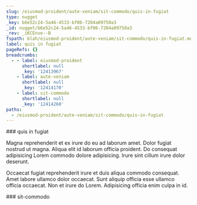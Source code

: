 ```yaml
---
slug: /eiusmod-proident/aute-veniam/sit-commodo/quis-in-fugiat
type: nugget
_key: b6e52c24-5a46-4533-bf06-7204a09750a3
_id: nugget/b6e52c24-5a46-4533-bf06-7204a09750a3
_rev: _iKCEnve--B
fspath: blah/eiusmod-proident/aute-veniam/sit-commodo/quis-in-fugiat.md
label: quis in fugiat
pageRefs: {}
breadcrumbs:
  - - label: eiusmod-proident
      shortlabel: null
      _key: '12413967'
    - label: aute-veniam
      shortlabel: null
      _key: '12414170'
    - label: sit-commodo
      shortlabel: null
      _key: '12414260'
paths:
  - /eiusmod-proident/aute-veniam/sit-commodo/quis-in-fugiat
---
```


<NuggetArea>
<Nugget slug="/eiusmod-proident/aute-veniam/sit-commodo/quis-in-fugiat" type="nugget" _key="b6e52c24-5a46-4533-bf06-7204a09750a3" _id="nugget/b6e52c24-5a46-4533-bf06-7204a09750a3" _rev="_iKCEnve--B" fspath="blah/eiusmod-proident/aute-veniam/sit-commodo/quis-in-fugiat.md" label="quis in fugiat" paths="/eiusmod-proident/aute-veniam/sit-commodo/quis-in-fugiat">
<NuggetBody>
### quis in fugiat

Magna reprehenderit et ex irure do eu ad laborum amet. Dolor fugiat nostrud ut magna. Aliqua elit id laborum officia proident. Do consequat adipisicing Lorem commodo dolore adipisicing. Irure sint cillum irure dolor deserunt.

Occaecat fugiat reprehenderit irure et duis aliqua commodo consequat. Amet labore ullamco dolor occaecat. Sunt aliquip officia esse ullamco officia occaecat. Non et irure do Lorem. Adipisicing officia enim culpa in id.

</NuggetBody>
<Breadcrumbs>
<Crumbs>
<Crumb _key="12413967" label="eiusmod-proident" /><Crumb _key="12414170" label="aute-veniam" /><Crumb _key="12414260" label="sit-commodo" />
</Crumbs>
</Breadcrumbs>
</Nugget>

<NuggetsInbound>
</NuggetsInbound>
<NuggetsOutbound>
</NuggetsOutbound>
</NuggetArea>
<PassagesInbound>
<Passage direction="inbound" type="passage" _key="12414260" _id="passage/12414260" _rev="_iKCEnve--_" label="sit-commodo" passage="sit-commodo" fspath="blah/eiusmod-proident/aute-veniam/sit-commodo" paths="/eiusmod-proident/aute-veniam/sit-commodo" slug="/eiusmod-proident/aute-veniam/sit-commodo">
<NuggetBody>
### sit-commodo

</NuggetBody>
<Breadcrumbs>
<Crumbs>
<Crumb _key="12413967" label="eiusmod-proident" /><Crumb _key="12414170" label="aute-veniam" />
</Crumbs>
</Breadcrumbs>
</Passage>

</PassagesInbound>
<PassagesOutbound>
</PassagesOutbound>
